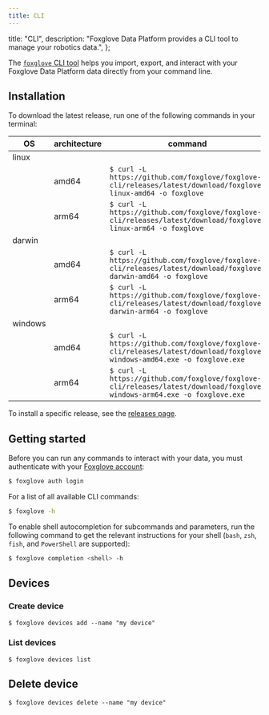 ```yaml
---
title: CLI
---
```


  title: "CLI",
  description: "Foxglove Data Platform provides a CLI tool to manage your robotics data.",
};

The [`foxglove` CLI tool](https://github.com/foxglove/foxglove-cli) helps you import, export, and interact with your Foxglove Data Platform data directly from your command line.

## Installation

To download the latest release, run one of the following commands in your terminal:

| OS      | architecture | command                                                                                                                  |
| ------- | ------------ | ------------------------------------------------------------------------------------------------------------------------ |
| linux   |
|         | amd64        | `$ curl -L https://github.com/foxglove/foxglove-cli/releases/latest/download/foxglove-linux-amd64 -o foxglove`           |
|         | arm64        | `$ curl -L https://github.com/foxglove/foxglove-cli/releases/latest/download/foxglove-linux-arm64 -o foxglove`           |
| darwin  |
|         | amd64        | `$ curl -L https://github.com/foxglove/foxglove-cli/releases/latest/download/foxglove-darwin-amd64 -o foxglove`          |
|         | arm64        | `$ curl -L https://github.com/foxglove/foxglove-cli/releases/latest/download/foxglove-darwin-arm64 -o foxglove`          |
| windows |
|         | amd64        | `$ curl -L https://github.com/foxglove/foxglove-cli/releases/latest/download/foxglove-windows-amd64.exe -o foxglove.exe` |
|         | arm64        | `$ curl -L https://github.com/foxglove/foxglove-cli/releases/latest/download/foxglove-windows-arm64.exe -o foxglove.exe` |

To install a specific release, see the [releases page](https://github.com/foxglove/foxglove-cli/releases).

## Getting started

Before you can run any commands to interact with your data, you must authenticate with your [Foxglove account](/docs/data-platform/signing-in):

```bash
$ foxglove auth login
```

For a list of all available CLI commands:

```bash
$ foxglove -h
```

To enable shell autocompletion for subcommands and parameters, run the following command to get the relevant instructions for your shell (`bash`, `zsh`, `fish`, and `PowerShell` are supported):

```bash
$ foxglove completion <shell> -h
```

## Devices

### Create device

`$ foxglove devices add --name "my device"`

### List devices

`$ foxglove devices list`

## Delete device

`$ foxglove devices delete --name "my device"`
